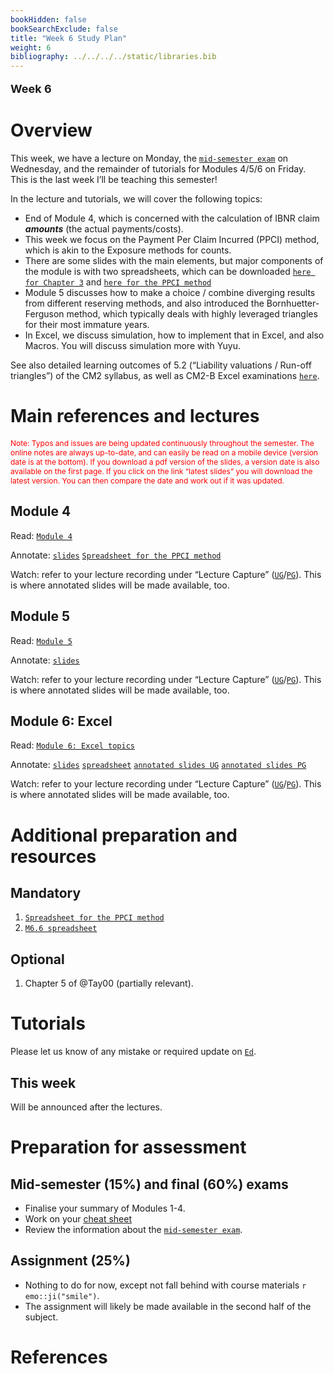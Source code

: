 ```yaml
---
bookHidden: false
bookSearchExclude: false
title: "Week 6 Study Plan"
weight: 6
bibliography: ../../../../static/libraries.bib
---
```



<p style="font-size:18px;font-weight:bold;">Week 6</p> 

# Overview

<!-- This week, we will cover the following topics: -->
This week, we have a lecture on Monday, the [``mid-semester exam``](https://topics-actl.netlify.app/docs/0-subject-guide/assessment/#mid-semester-exam) on Wednesday, and the remainder of tutorials for Modules 4/5/6 on Friday. This is the last week I'll be teaching this semester!


In the lecture and tutorials, we will cover the following topics:

- End of Module 4, which is concerned with the calculation of IBNR claim ***amounts*** (the actual payments/costs).
- This week we focus on the Payment Per Claim Incurred (PPCI) method, which is akin to the Exposure methods for counts. 
- There are some slides with the main elements, but major components of the module is with two spreadsheets, which can be downloaded [``here for Chapter 3``](https://canvas.lms.unimelb.edu.au/courses/220261/modules/items/6021476) and [``here for the PPCI method``](https://canvas.lms.unimelb.edu.au/courses/220261/modules/items/6021477)
- Module 5 discusses how to make a choice / combine diverging results from different reserving methods, and also introduced the Bornhuetter-Ferguson method, which typically deals with highly leveraged triangles for their most immature years.
- In Excel, we discuss simulation, how to implement that in Excel, and also Macros. You will discuss simulation more with Yuyu.





See also detailed learning outcomes of 5.2 ("Liability valuations / Run-off triangles") of the CM2 syllabus, as well as CM2-B Excel examinations [``here``](../../0-subject-guide/SILO).



# Main references and lectures


<p style="font-size:12px;color: rgb(255, 0, 0);">Note: Typos and issues are being updated continuously throughout the semester. The online notes are always up-to-date, and can easily be read on a mobile device (version date is at the bottom). If you download a pdf version of the slides, a version date is also available on the first page. If you click on the link "latest slides" you will download the latest version. You can then compare the date and work out if it was updated. </p>



## Module 4


Read: [``Module 4``](../../2-reserving/m4-reserving-claim-amounts/)

Annotate: [``slides``](../../../output/24-Top-M4-lec.pdf) [``Spreadsheet for the PPCI method``](https://canvas.lms.unimelb.edu.au/courses/220261/modules/items/6021477)

Watch: refer to your lecture recording under "Lecture Capture" ([``UG``](https://canvas.lms.unimelb.edu.au/courses/183926/external_tools/701)/[``PG``](https://canvas.lms.unimelb.edu.au/courses/181779/external_tools/701)). This is where annotated slides will be made available, too.


## Module 5

Read: [``Module 5``](../../2-reserving/m5-reserving-combination/)

Annotate: [``slides``](../../../output/24-Top-M5-lec.pdf)

Watch: refer to your lecture recording under "Lecture Capture" ([``UG``](https://canvas.lms.unimelb.edu.au/courses/183926/external_tools/701)/[``PG``](https://canvas.lms.unimelb.edu.au/courses/181779/external_tools/701)). This is where annotated slides will be made available, too.



## Module 6: Excel

Read: [``Module 6: Excel topics``](../../3-excel/m6-excel)

Annotate: [``slides``](../../../output/24-Top-M6-lec.pdf) [``spreadsheet``](https://canvas.lms.unimelb.edu.au/courses/220261/modules/items/6034154) 
[``annotated slides UG``](https://canvas.lms.unimelb.edu.au/courses/183926/modules) [``annotated slides PG``](https://canvas.lms.unimelb.edu.au/courses/181779/modules)

Watch: refer to your lecture recording under "Lecture Capture" ([``UG``](https://canvas.lms.unimelb.edu.au/courses/183926/external_tools/701)/[``PG``](https://canvas.lms.unimelb.edu.au/courses/181779/external_tools/701)). This is where annotated slides will be made available, too.





# Additional preparation and resources


## Mandatory

1. [``Spreadsheet for the PPCI method``](https://canvas.lms.unimelb.edu.au/courses/220261/modules/items/6021477)
1. [``M6.6 spreadsheet``](https://canvas.lms.unimelb.edu.au/courses/220261/modules/items/6034154) 


## Optional

1. Chapter 5 of @Tay00 (partially relevant).





# Tutorials


Please let us know of any mistake or required update on [``Ed``](https://canvas.lms.unimelb.edu.au/courses/220261/external_tools/5837?display=borderless).
<!-- ## Tutorial materials -->


## This week


Will be announced after the lectures.

<!-- Tutorial exercises in scope this week are -->

<!-- - Pre-tutorials: 6.5.1 (`etiquette1xl`), as well as reviewing the lecture's spreadsheet and associated slides. -->
<!-- - Tutorials: 4.1.1 (`LRamounts1`), 4.2.1 (`LRamounts2`), and 4.2.2 (`LRamounts3`).  -->




# Preparation for assessment


## Mid-semester (15%) and final (60%) exams

<!-- install.packages("devtools") -->
<!-- devtools::install_github("hadley/emo") -->


- Finalise your summary of Modules 1-4. 
- Work on your [cheat sheet](https://topics-actl.netlify.app/docs/0-subject-guide/assessment/#type)
- Review the information about the [``mid-semester exam``](https://topics-actl.netlify.app/docs/0-subject-guide/assessment/#mid-semester-exam). 


<!-- Information about the mid-semester exam is available [`here and in the links therein`](https://edstem.org/au/courses/12155/discussion/1531072). -->


## Assignment (25%)

- Nothing to do for now, except not fall behind with course materials `r emo::ji("smile")`.
- The assignment will likely be made available in the second half of the subject.


# References